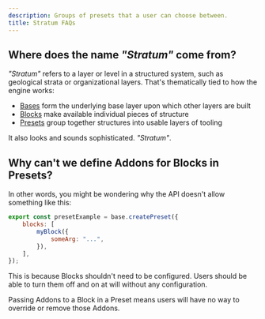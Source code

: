 ```yaml
---
description: Groups of presets that a user can choose between.
title: Stratum FAQs
---
```


## Where does the name _"Stratum"_ come from?

_"Stratum"_ refers to a layer or level in a structured system, such as geological strata or organizational layers.
That's thematically tied to how the engine works:

- [Bases](/engines/stratum/concepts/bases) form the underlying base layer upon which other layers are built
- [Blocks](/engines/stratum/concepts/blocks) make available individual pieces of structure
- [Presets](/engines/stratum/concepts/presets) group together structures into usable layers of tooling

It also looks and sounds sophisticated.
_"Stratum"_.

## Why can't we define Addons for Blocks in Presets?

In other words, you might be wondering why the API doesn't allow something like this:

```js
export const presetExample = base.createPreset({
	blocks: [
		myBlock({
			someArg: "...",
		}),
	],
});
```

This is because Blocks shouldn't need to be configured.
Users should be able to turn them off and on at will without any configuration.

Passing Addons to a Block in a Preset means users will have no way to override or remove those Addons.
